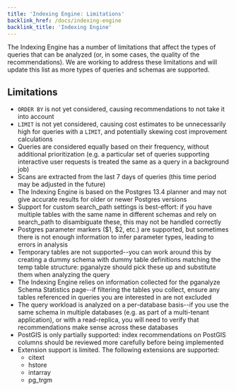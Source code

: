 ```yaml
---
title: 'Indexing Engine: Limitations'
backlink_href: /docs/indexing-engine
backlink_title: 'Indexing Engine'
---
```


The Indexing Engine has a number of limitations that affect the types of queries
that can be analyzed (or, in some cases, the quality of the recommendations). We
are working to address these limitations and will update this list as more types
of queries and schemas are supported.

## Limitations

 - `ORDER BY` is not yet considered, causing recommendations to not take it into
   account
 - `LIMIT` is not yet considered, causing cost estimates to be unnecessarily
   high for queries with a `LIMIT`, and potentially skewing cost improvement
   calculations
 - Queries are considered equally based on their frequency, without additional
   prioritization (e.g. a particular set of queries supporting interactive user
   requests is treated the same as a query in a background job)
 - Scans are extracted from the last 7 days of queries (this time period may be
   adjusted in the future)
 - The Indexing Engine is based on the Postgres 13.4 planner and may not give
   accurate results for older or newer Postgres versions
 - Support for custom search_path settings is best-effort: if you have multiple
   tables with the same name in different schemas and rely on search_path to
   disambiguate these, this may not be handled correctly
 - Postgres parameter markers ($1, $2, etc.) are supported, but sometimes there
   is not enough information to infer parameter types, leading to errors in
   analysis
 - Temporary tables are not supported--you can work around this by creating a
   dummy schema with dummy table definitions matching the temp table structure:
   pganalyze should pick these up and substitute them when analyzing the query
 - The Indexing Engine relies on information collected for the pganalyze Schema
   Statistics page--if filtering the tables you collect, ensure any tables
   referenced in queries you are interested in are not excluded
 - The query workload is analyzed on a per-database basis--if you use the same
   schema in multiple databases (e.g. as part of a multi-tenant application), or
   with a read-replica, you will need to verify that recommendations make sense
   across these databases
 - PostGIS is only partially supported: index recommendations on PostGIS columns
   should be reviewed more carefully before being implemented
 - Extension support is limited. The following extensions are supported:
   - citext
   - hstore
   - intarray
   - pg_trgm
